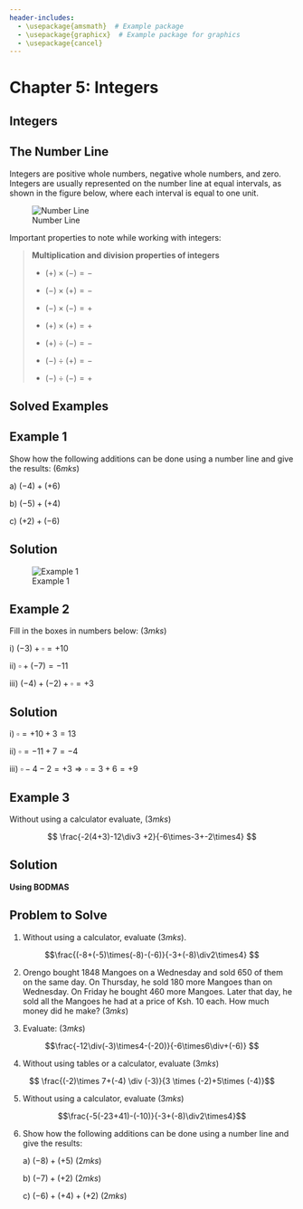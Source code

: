 ```yaml
---
header-includes:
  - \usepackage{amsmath}  # Example package
  - \usepackage{graphicx}  # Example package for graphics
  - \usepackage{cancel}
---
```


# Chapter 5: Integers {.unnumbered}

## Integers {.unnumbered}

## The Number Line

Integers are positive whole numbers, negative whole numbers, and zero. Integers are usually represented on the number line at equal intervals, as shown in the figure below, where each interval is equal to one unit.

![Number Line](images/Number_Line.png){#fig-numberline}

Important properties to note while working with integers:

> **Multiplication and division properties of integers**
>
> -   $(+)\times(-) = -$
>
> -   $(-) \times (+) = -$
>
> -   $(-) \times (-) = +$
>
> -   $(+) \times(+) = +$
>
> -   $(+)\div(-) = -$
>
> -   $(-)\div(+) = -$
>
> -   $(-)\div(-) = +$




## Solved Examples

::: {.callout-note collapse="false"}
## Example 1

Show how the following additions can be done using a number line and give the results: $(6mks)$

a\) $(-4)+(+6)$

b\) $(-5)+(+4)$

c\) $(+2)+(-6)$
:::

::: {.callout-caution collapse="true"}
## Solution

![Example 1](images/Number_Line_ex1.png)
:::

::: {.callout-note collapse="false"}
## Example 2

Fill in the boxes in numbers below:\hspace{10cm} $(3mks)$

i\) $(-3)+\square=+10$

ii\) $\square +(-7)=-11$

iii\) $(-4)+(-2)+\square =+3$
:::

::: {.callout-caution collapse="true"}
## Solution

i\) $\square=+10+3=13$

ii\) $\square=-11+7=-4$

iii\) $\square-4-2=+3 \Rightarrow \square=3+6=+9$
:::

::: {.callout-note collapse="\"false"}
# Example 3

Without using a calculator evaluate, \hspace{10cm} $(3mks)$

$$ 
\frac{-2(4+3)-12\div3 +2}{-6\times-3+-2\times4}
$$
:::

::: {.callout-caution collapse="true"}
# Solution

**Using BODMAS**

```{=latex}
\begin{equation}
\begin{split}
\text{Numerator} & = 2(4+3) - 12 \div 3 + 2 \\
& = 14 - 4 + 2 \\
& = 12 \\
\text{Denominator} & = -6 \times -3 + -2 \times 4 \\
& = 18 + -8 \\
& = 10 \\
\therefore & = \frac{12}{10} = \frac{6}{5} = 1 \frac{1}{5} \\
\end{split}
\end{equation}
```
:::

::: {.callout-note collapse="false"}
# Problem to Solve

1.  Without using a calculator, evaluate \hspace{9.65cm} $(3mks)$.

$$\frac{(-8+(-5)\times(-8)-(-6)}{-3+(-8)\div2\times4} $$

2.  Orengo bought 1848 Mangoes on a Wednesday and sold 650 of them on the same day. On Thursday, he sold 180 more Mangoes than on Wednesday. On Friday he bought 460 more Mangoes. Later that day, he sold all the Mangoes he had at a price of Ksh. 10 each. How much money did he make? \hspace{12cm} $(3mks)$

3.  Evaluate: \hspace{10.3cm} $(3mks)$

$$\frac{-12\div(-3)\times4-(-20)}{-6\times6\div+(-6)} $$

4.  Without using tables or a calculator, evaluate \hspace{6.85cm} $(3mks)$

$$ \frac{(-2)\times 7+(-4) \div (-3)}{3 \times (-2)+5\times (-4)}$$

5.  Without using a calculator, evaluate \hspace{10.7cm} $(3mks)$\

$$\frac{-5(-23+41)-(-10)}{-3+(-8)\div2\times4}$$

6.  Show how the following additions can be done using a number line and give the results:

    a\) $(-8)+(+5)$ \hspace{12cm} $(2mks)$

    b\) $(-7)+(+2)$ \hspace{12cm} $(2mks)$

    c\) $(-6)+(+4)+(+2)$ \hspace{10.95cm} $(2mks)$
:::
